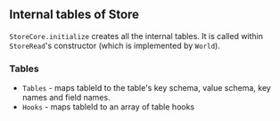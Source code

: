 ## Internal tables of Store

`StoreCore.initialize` creates all the internal tables.
It is called within `StoreRead`'s constructor (which is implemented by `World`).

### Tables

- `Tables` - maps tableId to the table's key schema, value schema, key names and field names.
- `Hooks` - maps tableId to an array of table hooks
